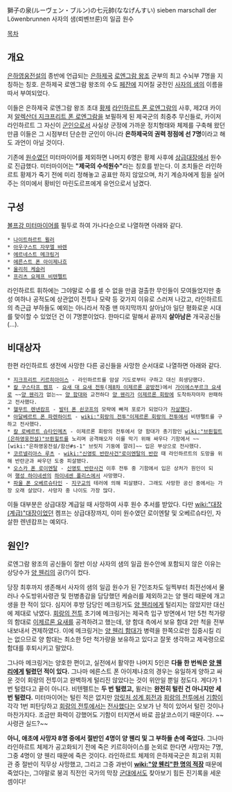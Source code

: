 獅子の泉(ルーヴェン・ブルン)の七元帥(ななげんすい)
sieben marschall der Löwenbrunnen
사자의 샘(뢰벤브룬)의 일곱 원수

[[목차]]
== 개요 ==
[[은하영웅전설]]의 종반에 언급되는 [[은하제국(은하영웅전설)|은하제국]] [[로엔그람 왕조]] 군부의 최고 수뇌부 7명을 지칭하는 칭호. 은하제국 로엔그람 왕조의 수도 [[페잔]]에 지어질 궁전인 [[사자의 샘]]의 이름을 따서 부여되었다.

이들은 은하제국 로엔그람 왕조 초대 [[황제]] [[라인하르트 폰 로엔그람]]의 사후, 제2대 카이저 [[알렉산더 지크프리트 폰 로엔그람]]을 보필하게 된 제국군의 최중추 무신들로, 카이저 라인하르트 그 자신이 [[군인]]으로서 사실상 군정에 가까운 정치형태와 체제를 구축해 왔던 만큼 이들은 그 시점부터 단순한 군인이 아니라 '''은하제국의 권력 정점에 선 7명'''이라고 해도 과언이 아닐 것이다. 

기존에 [[원수(계급)|원수]]였던 미터마이어를 제외하면 나머지 6명은 황제 사후에 [[상급대장]]에서 원수로 진급했다. 미터마이어는 '''"제국의 수석원수"'''라는 칭호를 받는다. 이 조치들은 라인하르트 황제가 죽기 전에 미리 정해놓고 공표만 하지 않았으며, 차기 계승자에게 힘을 실어주는 의미에서 황비인 마린도르프에게 유언으로서 남겼다.
== 구성 ==
[[볼프강 미터마이어]]를 필두로 하여 가나다순으로 나열하면 아래와 같다.

 * [[나이트하르트 뮐러]]
 * [[아우구스트 자무엘 바렌]]
 * [[에르네스트 메크링거]]
 * [[에른스트 폰 아이제나흐]]
 * [[울리히 케슬러]]
 * [[프리츠 요제프 비텐펠트]]

라인하르트 휘하에는 그야말로 수를 셀 수 없을 만큼 걸출한 무인들이 모여들었지만 충성 여하나 공적도에 상관없이 전투나 모략 등 갖가지 이유로 스러져 나갔고, 라인하르트의 측근급 부하들도 예외는 아니라서 작중 맨 마지막까지 살아남아 일단 평화로운 시대를 맞이할 수 있었던 건 이 7명뿐이었다. 한마디로 말해서 끝까지 '''살아남은''' 개국공신들(…).

== 비대상자 ==
한편 라인하르트 생전에 사망한 다른 공신들을 사망한 순서대로 나열하면 아래와 같다.

 * [[지크프리트 키르히아이스]] - 라인하르트를 암살 기도로부터 구하고 대신 희생당했다.
 * [[칼 구스타프 켐프]] - [[요새 대 요새 전투]]([[제8차 이제르론 공방전]])에서 [[가이에스부르크 요새]]로 ~~[[양 웬리]]가 없는~~ [[양 함대]]와 교전하다 [[양 웬리]]가 [[이제르론 회랑]]에 도착하자마자 완패하고 전사했다.
 * [[헬무트 렌넨캄프]] - [[발터 폰 쇤코프]]의 모략에 빠져 포로가 되었다가 [[자살]]했다.
 * [[아달베르트 폰 파렌하이트]] - [[wiki:"회랑의 전투"이제르론 회랑의 전투]]에서 비텐펠트를 구하고 전사했다.
 * [[칼 로베르트 슈타인메츠]] - 이제르론 회랑의 전투에서 양 함대가 총기함인 [[wiki:"브륀힐트(은하영웅전설)"브륀힐트]]를 노리며 공격해오자 이를 막기 위해 싸우다 기함에서 ~~[wiki:"은하영웅전설/함선#s-1" 브릿지 기둥에 깔려]~~ 입은 부상으로 전사했다.
 * [[코르넬리아스 루츠]] - [[wiki:"신영토 반란사건"로이엔탈의 반란]] 때 라인하르트의 도망을 위해 반란군과 싸우던 도중 피살됐다.
 * [[오스카 폰 로이엔탈]] - [[신영토 반란사건]] 이후 전투 중 기함에서 입은 상처가 원인이 되어 [[행성 하이네센]]의 [[하이네센 폴리스]]에서 사망했다.
 * [[파울 폰 오베르슈타인]] - [[지구교]]의 테러에 의해 피살됐다. 그래도 사망한 공신 중에서는 가장 오래 살았다. 사망자 중 나이도 가장 많다.

이들 대부분은 상급대장 계급일 때 사망하여 사후 원수 추서를 받았다. 다만 [[wiki:"대장(계급)"대장]]이었던 켐프는 상급대장까지, 이미 원수였던 로이엔탈 및 오베르슈타인, 자살한 렌넨캄프는 예외다.

== 원인? ==
로엔그람 왕조의 공신들이 절반 이상 사자의 샘의 일곱 원수안에 포함되지 않은 이유는 상당수가 [[양 웬리]]의 공(?)이 컸다.

당장 최후까지 생존해서 사자의 샘의 일곱 원수가 된 7인조차도 일찍부터 최전선에서 물러나 수도방위사령관 및 헌병총감을 담당했던 케슬러를 제외하고는 양 웬리 때문에 개고생을 한 적이 있다. 심지어 후방 담당인 메크링거도 [[양 웬리]]에게 털리지는 않았지만 대신에 제대로 낚였다. [[회랑의 전투]] 초기에 메크링거는 제국측 입구 방면에서 1만 5천 척가량의 함대로 [[이제르론 요새]]를 공격하려고 했는데, 양 함대 측에서 보유 함대 2만 척을 전부 내보내서 견제하였다. 이에 메크링거는 [[양 웬리 함대]]가 병력을 한쪽으로만 집중시킬 리는 없으므로 양 함대는 최소한 5만 척가량을 보유하고 있다고 잘못 생각하고 제국령으로 함대를 후퇴시키고 말았다.

그나마 메크링거는 양호한 편이고, 실전에서 활약한 나머지 5인은 '''다들 한 번씩은 [[양 웬리]]에게 털렸던 적이 있다.''' 그나마 에른스트 폰 아이제나흐의 경우는 유일하게 양하고 싸운 것이 회랑의 전투이고 완벽하게 털리진 않았다는 것이 위안일 뿐일 정도다. 게다가 1번 털렸다고 끝이 아니다. 비텐펠트는 '''두 번 털렸고,''' 뮐러는 '''완전히 털린 건 아니지만 세 번 털렸다.''' 미터마이어는 털린 적은 없지만 [[암릿처 성계 회전]]과 [[회랑의 전투]]에서 [[기함]]이 각각 1번 피탄당하고 [[회랑의 전투]]에서는 [[전사]]했다는 오보가 난 적이 있어서 털린 것이나 마찬가지다. 조금만 화력이 강했어도 기함이 터지면서 바로 끔살코스이기 때문이다. ~~사령관 실드?~~ 

'''아니, 애초에 사망자 8명 중에서 절반인 4명이 양 웬리 및 그 부하들 손에 죽었다.''' 그나마 라인하르트 체제가 공고화되기 전에 죽은 키르히아이스를 논외로 한다면 사망자는 7명, 그중 4명이 양 웬리 때문에 죽은 것이다. 라인하르트 체제의 은하제국군은 최고위 지휘관 중 절반이 직무상 사망했고, 그리고 그중 과반이 '''[[wiki:"양 웬리"한 명의 적장]]''' 때문에 죽었다는, 그야말로 붕괴 직전인 국가의 막장 [[군대]]에서도 찾아보기 힘든 진기록을 세운 셈이다!

